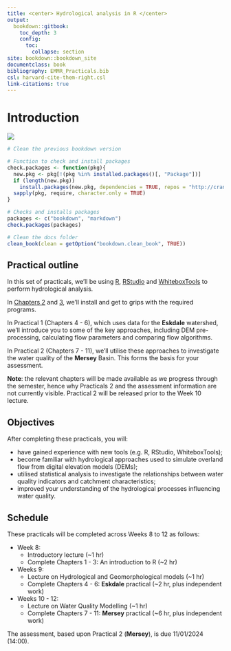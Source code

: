 ```yaml
---
title: <center> Hydrological analysis in R </center> 
output:
  bookdown::gitbook:
    toc_depth: 3
    config:
      toc:
        collapse: section
site: bookdown::bookdown_site
documentclass: book
bibliography: EMMR_Practicals.bib
csl: harvard-cite-them-right.csl
link-citations: true
---
```

# Introduction

![](figures/course-logo.png) 


```r

# Clean the previous bookdown version

# Function to check and install packages
check.packages <- function(pkg){
  new.pkg <- pkg[!(pkg %in% installed.packages()[, "Package"])]
  if (length(new.pkg))
    install.packages(new.pkg, dependencies = TRUE, repos = "http://cran.us.r-project.org")
  sapply(pkg, require, character.only = TRUE)
}

# Checks and installs packages
packages <- c("bookdown", "markdown")
check.packages(packages)

# Clean the docs folder
clean_book(clean = getOption("bookdown.clean_book", TRUE))

```
## Practical outline

In this set of practicals, we'll be using [R](https://www.r-project.org/), [RStudio](https://www.rstudio.com/) and [WhiteboxTools](https://jblindsay.github.io/wbt_book/intro.html) to perform hydrological analysis. 

In [Chapters 2](#Installation) and [3](#R), we'll install and get to grips with the required programs. 

In Practical 1 (Chapters 4 - 6), which uses data for the **Eskdale** watershed, we'll introduce you to some of the key approaches, including DEM pre-processing, calculating flow parameters and comparing flow algorithms. 

In Practical 2 (Chapters 7 - 11),  we'll utilise these approaches to investigate the water quality of the **Mersey** Basin. This forms the basis for your assessment. 

**Note**: the relevant chapters will be made available as we progress through the semester, hence why Practicals 2 and the assessment information are not currently visible. Practical 2 will be released prior to the Week 10 lecture.

## Objectives

After completing these practicals, you will:

- have gained experience with new tools (e.g. R, RStudio, WhiteboxTools);
- become familiar with hydrological approaches used to simulate overland flow from digital elevation models (DEMs);
- utilised statistical analysis to investigate the relationships between water quality indicators and catchment characteristics; 
- improved your understanding of the hydrological processes influencing water quality.

## Schedule

These practicals will be completed across Weeks 8 to 12 as follows:

- Week 8: 
  - Introductory lecture (~1 hr)
  - Complete Chapters 1 - 3: An introduction to R (~2 hr)
- Weeks 9:
  - Lecture on Hydrological and Geomorphological models (~1 hr)
  - Complete Chapters 4 - 6: **Eskdale** practical (~2 hr, plus independent work)
- Weeks 10 - 12:
  - Lecture on Water Quality Modelling (~1 hr)
  - Complete Chapters 7 - 11: **Mersey** practical (~6 hr, plus independent work)
  
  
The assessment, based upon Practical 2 (**Mersey**), is due 11/01/2024 (14:00). 

